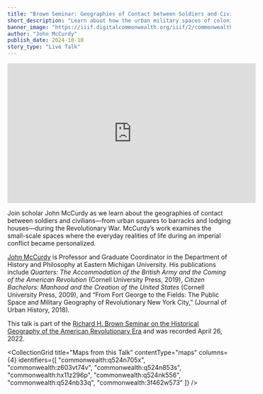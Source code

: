 ```yaml
---
title: "Brown Seminar: Geographies of Contact between Soldiers and Civilians"
short_description: "Learn about how the urban military spaces of colonial cities shaped the course of the Revolutionary War"
banner_image: "https://iiif.digitalcommonwealth.org/iiif/2/commonwealth:q524n7066/3826,1100,3302,1908/pct:50/0/default.jpg"
author: "John McCurdy"
publish_date: 2024-10-10
story_type: "Live Talk"
---
```


<iframe width="560" height="315" src="https://www.youtube.com/embed/FOuu1TJvsCo?si=PgPSxk6nKUjHuJu3" title="YouTube video player" frameborder="0" allow="accelerometer; autoplay; clipboard-write; encrypted-media; gyroscope; picture-in-picture; web-share" referrerpolicy="strict-origin-when-cross-origin" allowfullscreen></iframe>

Join scholar John McCurdy as we learn about the geographies of contact between soldiers and civilians—from urban squares to barracks and lodging houses—during the Revolutionary War. McCurdy’s work examines the small-scale spaces where the everyday realities of life during an imperial conflict became personalized.

[John McCurdy](https://www.emich.edu/history-philosophy/history/faculty/j-mccurdy.php) is Professor and Graduate Coordinator in the Department of History and Philosophy at Eastern Michigan University. His publications include *Quarters: The Accommodation of the British Army and the Coming of the American Revolution* (Cornell University Press, 2019), *Citizen Bachelors: Manhood and the Creation of the United States* (Cornell University Press, 2009), and “From Fort George to the Fields: The Public Space and Military Geography of Revolutionary New York City,” (Journal of Urban History, 2018).

This talk is part of the [Richard H. Brown Seminar on the Historical Geography of the American Revolutionary Era](https://www.leventhalmap.org/tags/richard-h.-brown-seminar/) and was recorded April 26, 2022.

<CollectionGrid
    title="Maps from this Talk"
    contentType="maps"
    columns={4}
    identifiers={[
        "commonwealth:q524n705x",
        "commonwealth:z603vt74v",
        "commonwealth:q524n853s",
        "commonwealth:hx11z296p",
        "commonwealth:q524nk556",
        "commonwealth:q524nb33q",
        "commonwealth:3f462w573"
    ]}
/>